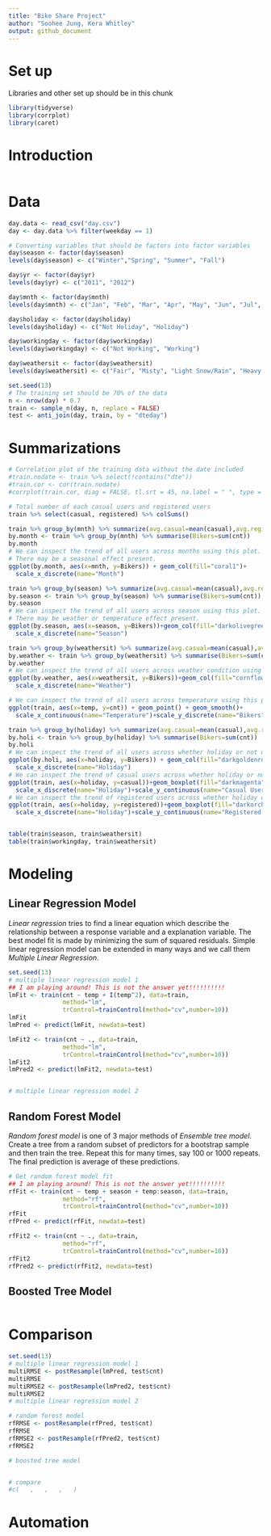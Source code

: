 ```yaml
---
title: "Bike Share Project"
author: "Soohee Jung, Kera Whitley"
output: github_document
---
```


# Set up
Libraries and other set up should be in this chunk
```r
library(tidyverse)
library(corrplot)
library(caret)
```

# Introduction
```r

```

# Data
```r
day.data <- read_csv("day.csv")
day <- day.data %>% filter(weekday == 1)

# Converting variables that should be factors into factor variables
day$season <- factor(day$season)
levels(day$season) <- c("Winter","Spring", "Summer", "Fall")

day$yr <- factor(day$yr)
levels(day$yr) <- c("2011", "2012")

day$mnth <- factor(day$mnth)
levels(day$mnth) <- c("Jan", "Feb", "Mar", "Apr", "May", "Jun", "Jul", "Aug", "Sep", "Oct", "Nov", "Dec")

day$holiday <- factor(day$holiday)
levels(day$holiday) <- c("Not Holiday", "Holiday")

day$workingday <- factor(day$workingday)
levels(day$workingday) <- c("Not Working", "Working")

day$weathersit <- factor(day$weathersit)
levels(day$weathersit) <- c("Fair", "Misty", "Light Snow/Rain", "Heavy Rain/Ice/Snow")

set.seed(13)
# The training set should be 70% of the data
n <- nrow(day) * 0.7
train <- sample_n(day, n, replace = FALSE)
test <- anti_join(day, train, by = "dteday")

```

# Summarizations
```r
# Correlation plot of the training data without the date included
#train.nodate <- train %>% select(!contains("dte"))
#train.cor <- cor(train.nodate)
#corrplot(train.cor, diag = FALSE, tl.srt = 45, na.label = " ", type = "lower")

# Total number of each casual users and registered users 
train %>% select(casual, registered) %>% colSums()

train %>% group_by(mnth) %>% summarize(avg.casual=mean(casual),avg.registered=mean(registered))
by.month <- train %>% group_by(mnth) %>% summarise(Bikers=sum(cnt))
by.month
# We can inspect the trend of all users across months using this plot.
# There may be a seasonal effect present.
ggplot(by.month, aes(x=mnth, y=Bikers)) + geom_col(fill="coral1")+
  scale_x_discrete(name="Month")

train %>% group_by(season) %>% summarize(avg.casual=mean(casual),avg.registered=mean(registered))
by.season <- train %>% group_by(season) %>% summarise(Bikers=sum(cnt))
by.season
# We can inspect the trend of all users across season using this plot.
# There may be weather or temperature effect present.
ggplot(by.season, aes(x=season, y=Bikers))+geom_col(fill="darkolivegreen4")+
  scale_x_discrete(name="Season")

train %>% group_by(weathersit) %>% summarize(avg.casual=mean(casual),avg.registered=mean(registered))
by.weather <- train %>% group_by(weathersit) %>% summarise(Bikers=sum(cnt))
by.weather
# We can inspect the trend of all users across weather condition using this plot.
ggplot(by.weather, aes(x=weathersit, y=Bikers))+geom_col(fill="cornflowerblue", width = 0.8)+
  scale_x_discrete(name="Weather")

# We can inspect the trend of all users across temperature using this plot.
ggplot(train, aes(x=temp, y=cnt)) + geom_point() + geom_smooth()+
  scale_x_continuous(name="Temperature")+scale_y_discrete(name="Bikers")

train %>% group_by(holiday) %>% summarize(avg.casual=mean(casual),avg.registered=mean(registered))
by.holi <- train %>% group_by(holiday) %>% summarise(Bikers=sum(cnt))
by.holi
# We can inspect the trend of all users across whether holiday or not using this plot.
ggplot(by.holi, aes(x=holiday, y=Bikers)) + geom_col(fill="darkgoldenrod1", width = 0.7)+
  scale_x_discrete(name="Holiday")
# We can inspect the trend of casual users across whether holiday or not using this plot.
ggplot(train, aes(x=holiday, y=casual))+geom_boxplot(fill="darkmagenta")+
  scale_x_discrete(name="Holiday")+scale_y_continuous(name="Casual Users")
# We can inspect the trend of registered users across whether holiday or not using this plot.
ggplot(train, aes(x=holiday, y=registered))+geom_boxplot(fill="darkorchid")+
  scale_x_discrete(name="Holiday")+scale_y_continuous(name="Registered Users")


table(train$season, train$weathersit)
table(train$workingday, train$weathersit)
```

# Modeling  
## Linear Regression Model  
*Linear regression* tries to find a linear equation which describe the relationship between a response variable and a explanation variable. The best model fit is made by minimizing the sum of squared residuals. Simple linear regression model can be extended in many ways and we call them *Multiple Linear Regression*.  
```r
set.seed(13)
# multiple linear regression model 1
## I am playing around! This is not the answer yet!!!!!!!!!!
lmFit <- train(cnt ~ temp + I(temp^2), data=train, 
               method="lm",
               trControl=trainControl(method="cv",number=10))
lmFit
lmPred <- predict(lmFit, newdata=test)

lmFit2 <- train(cnt ~ ., data=train, 
               method="lm",
               trControl=trainControl(method="cv",number=10))
lmFit2
lmPred2 <- predict(lmFit2, newdata=test)


# multiple linear regression model 2

```

## Random Forest Model  
*Random forest model* is one of 3 major methods of *Ensemble tree model*. Create a tree from a random subset of predictors for a bootstrap sample and then train the tree. Repeat this for many times, say 100 or 1000 repeats. The final prediction is average of these predictions.  
```r
# Get random forest model fit
## I am playing around! This is not the answer yet!!!!!!!!!!
rfFit <- train(cnt ~ temp + season + temp:season, data=train,
               method="rf", 
               trControl=trainControl(method="cv",number=10))
rfFit
rfPred <- predict(rfFit, newdata=test)

rfFit2 <- train(cnt ~ ., data=train,
               method="rf", 
               trControl=trainControl(method="cv",number=10))
rfFit2
rfPred2 <- predict(rfFit2, newdata=test)

```

## Boosted Tree Model  
```r



```

# Comparison  
```r

set.seed(13)
# multiple linear regression model 1
multiRMSE <- postResample(lmPred, test$cnt)
multiRMSE
multiRMSE2 <- postResample(lmPred2, test$cnt)
multiRMSE2
# multiple linear regression model 2

# random forest model
rfRMSE <- postResample(rfPred, test$cnt)
rfRMSE
rfRMSE2 <- postResample(rfPred2, test$cnt)
rfRMSE2

# boosted tree model


# compare
#c(   ,   ,   ,   )
```

# Automation
```r

```

